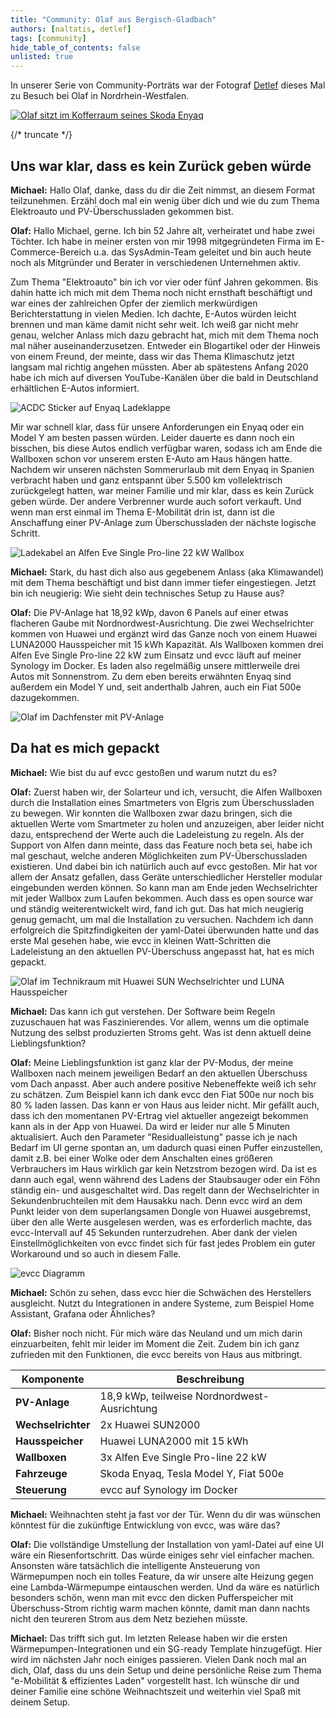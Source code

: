 ```yaml
---
title: "Community: Olaf aus Bergisch-Gladbach"
authors: [naltatis, detlef]
tags: [community]
hide_table_of_contents: false
unlisted: true
---
```


In unserer Serie von Community-Porträts war der Fotograf [Detlef](https://hee.se) dieses Mal zu Besuch bei Olaf in Nordrhein-Westfalen.

[![Olaf sitzt im Kofferraum seines Skoda Enyaq](./olaf-und-enyaq.webp)](/blog/2024/12/20/olaf-aus-bergisch-gladbach)

{/* truncate */}

## Uns war klar, dass es kein Zurück geben würde

**Michael:** Hallo Olaf, danke, dass du dir die Zeit nimmst, an diesem Format teilzunehmen.
Erzähl doch mal ein wenig über dich und wie du zum Thema Elektroauto und PV-Überschussladen gekommen bist.

**Olaf:** Hallo Michael, gerne.
Ich bin 52 Jahre alt, verheiratet und habe zwei Töchter.
Ich habe in meiner ersten von mir 1998 mitgegründeten Firma im E-Commerce-Bereich u.a. das SysAdmin-Team geleitet und bin auch heute noch als Mitgründer und Berater in verschiedenen Unternehmen aktiv.

Zum Thema "Elektroauto" bin ich vor vier oder fünf Jahren gekommen.
Bis dahin hatte ich mich mit dem Thema noch nicht ernsthaft beschäftigt und war eines der zahlreichen Opfer der ziemlich merkwürdigen Berichterstattung in vielen Medien.
Ich dachte, E-Autos würden leicht brennen und man käme damit nicht sehr weit.
Ich weiß gar nicht mehr genau, welcher Anlass mich dazu gebracht hat, mich mit dem Thema noch mal näher auseinanderzusetzen.
Entweder ein Blogartikel oder der Hinweis von einem Freund, der meinte, dass wir das Thema Klimaschutz jetzt langsam mal richtig angehen müssten.
Aber ab spätestens Anfang 2020 habe ich mich auf diversen YouTube-Kanälen über die bald in Deutschland erhältlichen E-Autos informiert.

![ACDC Sticker auf Enyaq Ladeklappe](./olaf-stecker-acdc.webp)

Mir war schnell klar, dass für unsere Anforderungen ein Enyaq oder ein Model Y am besten passen würden.
Leider dauerte es dann noch ein bisschen, bis diese Autos endlich verfügbar waren, sodass ich am Ende die Wallboxen schon vor unserem ersten E-Auto am Haus hängen hatte.
Nachdem wir unseren nächsten Sommerurlaub mit dem Enyaq in Spanien verbracht haben und ganz entspannt über 5.500 km vollelektrisch zurückgelegt hatten, war meiner Familie und mir klar, dass es kein Zurück geben würde.
Der andere Verbrenner wurde auch sofort verkauft.
Und wenn man erst einmal im Thema E-Mobilität drin ist, dann ist die Anschaffung einer PV-Anlage zum Überschussladen der nächste logische Schritt.

![Ladekabel an Alfen Eve Single Pro-line 22 kW Wallbox](./olaf-stecker-an-alfen-eve.webp)

**Michael:** Stark, du hast dich also aus gegebenem Anlass (aka Klimawandel) mit dem Thema beschäftigt und bist dann immer tiefer eingestiegen.
Jetzt bin ich neugierig: Wie sieht dein technisches Setup zu Hause aus?

**Olaf:** Die PV-Anlage hat 18,92 kWp, davon 6 Panels auf einer etwas flacheren Gaube mit Nordnordwest-Ausrichtung.
Die zwei Wechselrichter kommen von Huawei und ergänzt wird das Ganze noch von einem Huawei LUNA2000 Hausspeicher mit 15 kWh Kapazität.
Als Wallboxen kommen drei Alfen Eve Single Pro-line 22 kW zum Einsatz und evcc läuft auf meiner Synology im Docker.
Es laden also regelmäßig unsere mittlerweile drei Autos mit Sonnenstrom.
Zu dem eben bereits erwähnten Enyaq sind außerdem ein Model Y und, seit anderthalb Jahren, auch ein Fiat 500e dazugekommen.

![Olaf im Dachfenster mit PV-Anlage](./olaf-in-dachfenster-mit-pv.webp)

## Da hat es mich gepackt

**Michael:** Wie bist du auf evcc gestoßen und warum nutzt du es?

**Olaf:** Zuerst haben wir, der Solarteur und ich, versucht, die Alfen Wallboxen durch die Installation eines Smartmeters von Elgris zum Überschussladen zu bewegen.
Wir konnten die Wallboxen zwar dazu bringen, sich die aktuellen Werte vom Smartmeter zu holen und anzuzeigen, aber leider nicht dazu, entsprechend der Werte auch die Ladeleistung zu regeln.
Als der Support von Alfen dann meinte, dass das Feature noch beta sei, habe ich mal geschaut, welche anderen Möglichkeiten zum PV-Überschussladen existieren.
Und dabei bin ich natürlich auch auf evcc gestoßen.
Mir hat vor allem der Ansatz gefallen, dass Geräte unterschiedlicher Hersteller modular eingebunden werden können.
So kann man am Ende jeden Wechselrichter mit jeder Wallbox zum Laufen bekommen.
Auch dass es open source war und ständig weiterentwickelt wird, fand ich gut.
Das hat mich neugierig genug gemacht, um mal die Installation zu versuchen.
Nachdem ich dann erfolgreich die Spitzfindigkeiten der yaml-Datei überwunden hatte und das erste Mal gesehen habe, wie evcc in kleinen Watt-Schritten die Ladeleistung an den aktuellen PV-Überschuss angepasst hat, hat es mich gepackt.

![Olaf im Technikraum mit Huawei SUN Wechselrichter und LUNA Hausspeicher](./olaf-huawei.webp)

**Michael:** Das kann ich gut verstehen.
Der Software beim Regeln zuzuschauen hat was Faszinierendes.
Vor allem, wenns um die optimale Nutzung des selbst produzierten Stroms geht.
Was ist denn aktuell deine Lieblingsfunktion?

**Olaf:** Meine Lieblingsfunktion ist ganz klar der PV-Modus, der meine Wallboxen nach meinem jeweiligen Bedarf an den aktuellen Überschuss vom Dach anpasst.
Aber auch andere positive Nebeneffekte weiß ich sehr zu schätzen.
Zum Beispiel kann ich dank evcc den Fiat 500e nur noch bis 80 % laden lassen.
Das kann er von Haus aus leider nicht.
Mir gefällt auch, dass ich den momentanen PV-Ertrag viel aktueller angezeigt bekommen kann als in der App von Huawei.
Da wird er leider nur alle 5 Minuten aktualisiert.
Auch den Parameter "Residualleistung" passe ich je nach Bedarf im UI gerne spontan an, um dadurch quasi einen Puffer einzustellen, damit z.B. bei einer Wolke oder dem Anschalten eines größeren Verbrauchers im Haus wirklich gar kein Netzstrom bezogen wird.
Da ist es dann auch egal, wenn während des Ladens der Staubsauger oder ein Föhn ständig ein- und ausgeschaltet wird.
Das regelt dann der Wechselrichter in Sekundenbruchteilen mit dem Hausakku nach.
Denn evcc wird an dem Punkt leider von dem superlangsamen Dongle von Huawei ausgebremst, über den alle Werte ausgelesen werden, was es erforderlich machte, das evcc-Intervall auf 45 Sekunden runterzudrehen.
Aber dank der vielen Einstellmöglichkeiten von evcc findet sich für fast jedes Problem ein guter Workaround und so auch in diesem Falle.

![evcc Diagramm](./olaf-diagram.svg)

**Michael:** Schön zu sehen, dass evcc hier die Schwächen des Herstellers ausgleicht.
Nutzt du Integrationen in andere Systeme, zum Beispiel Home Assistant, Grafana oder Ähnliches?

**Olaf:** Bisher noch nicht.
Für mich wäre das Neuland und um mich darin einzuarbeiten, fehlt mir leider im Moment die Zeit.
Zudem bin ich ganz zufrieden mit den Funktionen, die evcc bereits von Haus aus mitbringt.

| Komponente          | Beschreibung                                  |
|---------------------|-----------------------------------------------|
| **PV-Anlage**       | 18,9 kWp, teilweise Nordnordwest-Ausrichtung  |
| **Wechselrichter**  | 2x Huawei SUN2000                             |
| **Hausspeicher**    | Huawei LUNA2000 mit 15 kWh                    |
| **Wallboxen**       | 3x Alfen Eve Single Pro-line 22 kW            |
| **Fahrzeuge**       | Skoda Enyaq, Tesla Model Y, Fiat 500e         |
| **Steuerung**       | evcc auf Synology im Docker                   |

**Michael:** Weihnachten steht ja fast vor der Tür.
Wenn du dir was wünschen könntest für die zukünftige Entwicklung von evcc, was wäre das?

**Olaf:** Die vollständige Umstellung der Installation von yaml-Datei auf eine UI wäre ein Riesenfortschritt.
Das würde einiges sehr viel einfacher machen.
Ansonsten wäre tatsächlich die intelligente Ansteuerung von Wärmepumpen noch ein tolles Feature, da wir unsere alte Heizung gegen eine Lambda-Wärmepumpe eintauschen werden.
Und da wäre es natürlich besonders schön, wenn man mit evcc den dicken Pufferspeicher mit Überschuss-Strom richtig warm machen könnte, damit man dann nachts nicht den teureren Strom aus dem Netz beziehen müsste.

**Michael:** Das trifft sich gut.
Im letzten Release haben wir die ersten Wärmepumpen-Integrationen und ein SG-ready Template hinzugefügt.
Hier wird im nächsten Jahr noch einiges passieren.
Vielen Dank noch mal an dich, Olaf, dass du uns dein Setup und deine persönliche Reise zum Thema "e-Mobilität & effizientes Laden" vorgestellt hast.
Ich wünsche dir und deiner Familie eine schöne Weihnachtszeit und weiterhin viel Spaß mit deinem Setup.